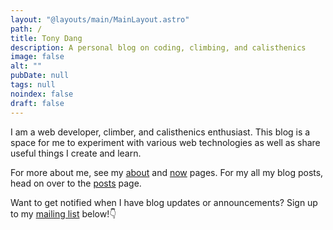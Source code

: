 ```yaml
---
layout: "@layouts/main/MainLayout.astro"
path: /
title: Tony Dang
description: A personal blog on coding, climbing, and calisthenics
image: false
alt: ""
pubDate: null
tags: null
noindex: false
draft: false
---
```



<Avatar />
<HomeHeading />

I am a web developer, climber, and calisthenics enthusiast.
This blog is a space for me to experiment with various web technologies as well
as share useful things I create and learn.

For more about me, see my [about](/about) and [now](/now) pages.
For my all my blog posts, head on over to the [posts](/posts) page.

Want to get notified when I have blog updates or announcements? Sign up to my
[mailing list](#subscription-form) below!👇
